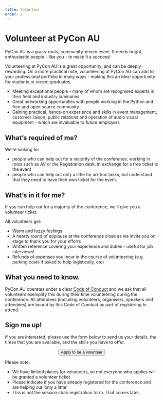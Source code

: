 ```yaml
---
title: Volunteer
order: 2
---
```



# Volunteer at PyCon AU

PyCon AU is a grass-roots, community-driven event. It needs bright, enthusiastic people - like you - to make it a success!

Volunteering at PyCon AU is a great opportunity, and can be deeply rewarding. On a more practical note, volunteering at PyCon AU can add to your professional portfolio in many ways - making this an ideal opportunity for students or recent graduates.

- Meeting exceptional people - many of whom are recognised experts in their field and industry luminaries
- Great networking opportunities with people working in the Python and free and open source community
- Gaining practical, hands-on experience and skills in event management, customer liaison, public relations and operation of audio visual equipment - which are invaluable to future employers

## What’s required of me?

We’re looking for

- people who can help out for a majority of the conference, working in roles such as AV or the Registration desk, in exchange for a free ticket to the event
- people who can help out only a little for ad-hoc tasks, but understand that they need to have their own ticket for the event.

## What’s in it for me?

If you can help out for a majority of the conference, we’ll give you a volunteer ticket.

All volunteers get:

- Warm and fuzzy feelings
- A hearty round of applause at the conference close as we invite you on stage to thank you for your efforts
- Written reference covering your experience and duties - useful for job interviews!
- Refunds of expenses you incur in the course of volunteering (e.g. parking costs if asked to help logistically, etc)

## What you need to know.

PyCon AU operates under a clear [Code of Conduct](/conduct) and we ask that all volunteers exemplify this during their time volunteering during the conference. All attendees (including volunteers, organisers, speakers and attendees) are bound by this Code of Conduct as part of registering to attend.

## Sign me up!

If you are interested, please use the form below to send us your details, the times that you are available, and the skills you have to offer.

<p>
  <center>
    <Button
      type="chonk"
      href="https://docs.google.com/forms/d/e/1FAIpQLSeaBpMmYtud7kkjTFNbffgA3LMHEXmHy_DhXqrdRm7NSRjuow/viewform?usp=sf_link"
    >
      Apply to be a volunteer
    </Button>
  </center>
</p>

Please note:

- We have limited places for volunteers, so not everyone who applies will be granted a volunteer ticket
- Please indicate if you have already registered for the conference and are helping out ‘only a little’
- This is not the session chair registration form. That comes later.
